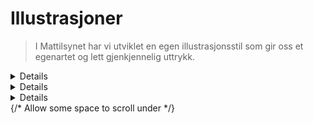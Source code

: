 
<Meta title="Identitet/Illustrasjoner" />

# <PlantIcon /> Illustrasjoner

> I Mattilsynet har vi utviklet en egen illustrasjonsstil som gir oss et egenartet og lett gjenkjennelig uttrykk.


<Details>
<Details.Summary>Hvordan bruke i PowerPoint / Word?</Details.Summary>

<ol>
  <li>Trykk på illustrasjonen du ønsker</li>
  <li>I PowerPoint, Word eller annet program: Høyreklikk &rsaquo; Trykk <strong>Lim inn</strong></li>
</ol>

</Details>
<Details>
<Details.Summary>Hvordan lage nye illustasjoner?</Details.Summary>

Vi skal i hovedsak bruke eksisterende illustrasjoner. Dersom du trenger nye illustasjoner, kan du kontakte [internpost.digitale.kanaler@mattilsynet.no](internpost.digitale.kanaler@mattilsynet.no).
Er du selv designer og ønsker å tegne nye illustasjoner selv, skal vi følge retningslinjene under "Stil og farger".

</Details>
<Details>
<Details.Summary>Stil og farger</Details.Summary>
  
  - Tydelig, ren og enkel
  - «Omskalert» - det vil si at plantene og naturen er store i forhold til mennesker og dyr. Dette gir stilen egenart og understreker viktigheten av naturen vi lever i og med. Formmessig er også vekstene svært illustrative.

  Vi har jobbet frem et modulsystem hvor en deler av illustrasjonene bygger på formene i logosymbolet vårt. Dette systemet, eller biblioteket, gjør det enkelt å plukke enkeltformer og sette disse sammen til nye komposisjoner som matcher ulike situasjoner og ulike fagområder. Oppbyggingen av illustrasjonsbiblioteket er i gang, men ikke fullført. Det vil gradvis fylles på med nye illustrasjoner.

  Merk at illustrasjonene som hovedregel ikke skal brukes sammen med foto.

  Fargene i illustrasjonene er hentet fra fargepaletten vår. «Lind» er en farge som i hovedsak kun skal benyttes i illustrasjonene, og ikke på andre elementer. Vi har 4 ulike hudtoner i bruk på illustrasjonene.

  <ColorPalette>
    <ColorItem colors={['#F8E0D8']} title="Hudtone, lysest" />
    <ColorItem colors={['#C58F79']} title="Hudtone, mellom" />
    <ColorItem colors={['#7F433B']} title="Hud og hår, mørk" />
    <ColorItem colors={['#ED9A32']} title="Hår, gylden" />
    <ColorItem colors={['#1E1A28']} title="Hår, mørk" />
    <ColorItem colors={['#1D57AA']} title="Klær, mellomblå" subtitle="Brukes som alternativ til Fjord på mørke flater" />
  </ColorPalette>
</Details>

<Wide>
<Svgs path="illustrations" showSearch />
</Wide>
<div style={{ height: 500 }} /> {/* Allow some space to scroll under */}
